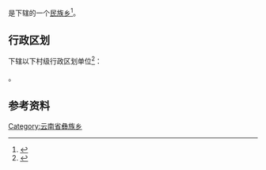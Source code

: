 {{中国乡级行政区
|景观照片文件名 = Tonghai Xian - S214 - Lishan Yizu Xiang - P1360512.JPG
|景观照片描述 = 
|53/04/23/201/000}}

'''{{PAGENAMEBASE}}'''是{{PRC admin/fullname|53/04/23/201/000|3}}下辖的一个[[民族乡|民族乡]]<ref>{{PRC admin/ref sgc|{{PRC admin/parent|53/04/23/201/000}}}}</ref>。

== 行政区划 ==
{{PAGENAMEBASE}}下辖以下村级行政区划单位<ref>{{PRC admin/ref sgc|53/04/23/201/000}}</ref>：

{{PRC admin/children|53/04/23/201/000}}。

== 参考资料 ==
{{reflist}}

{{云南行政区划小作品}}
{{PRC admin/navcat|53/04/23/201/000}}
[[Category:云南省彝族乡|Category:云南省彝族乡]]
